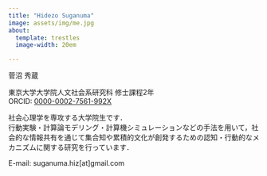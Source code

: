 ```yaml
---
title: "Hidezo Suganuma"
image: assets/img/me.jpg
about:
  template: trestles
  image-width: 20em

---
```


菅沼 秀蔵

東京大学大学院人文社会系研究科 修士課程2年<br>
ORCID: [0000-0002-7561-992X](https://orcid.org/0000-0002-7561-992X)

社会心理学を専攻する大学院生です．<br>行動実験・計算論モデリング・計算機シミュレーションなどの手法を用いて，社会的な情報共有を通じて集合知や累積的文化が創発するための認知・行動的なメカニズムに関する研究を行っています．

E-mail: suganuma.hiz[at]gmail.com

